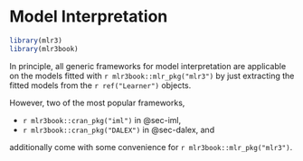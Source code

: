 # Model Interpretation {#interpretation}

```r
library(mlr3)
library(mlr3book)
```

In principle, all generic frameworks for model interpretation are applicable on the models fitted with `r mlr3book::mlr_pkg("mlr3")` by just extracting the fitted models from the `r ref("Learner")` objects.

However, two of the most popular frameworks,

* `r mlr3book::cran_pkg("iml")` in @sec-iml,
* `r mlr3book::cran_pkg("DALEX")` in @sec-dalex, and

additionally come with some convenience for `r mlr3book::mlr_pkg("mlr3")`.

